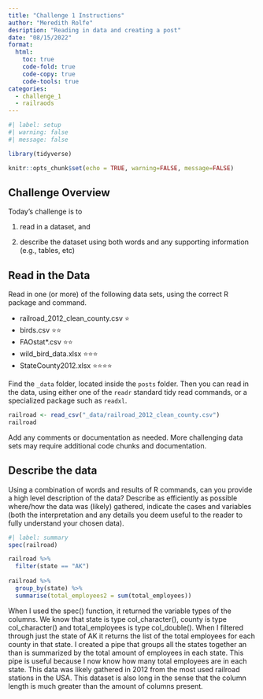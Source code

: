 ```yaml
---
title: "Challenge 1 Instructions"
author: "Meredith Rolfe"
desription: "Reading in data and creating a post"
date: "08/15/2022"
format:
  html:
    toc: true
    code-fold: true
    code-copy: true
    code-tools: true
categories:
  - challenge_1
  - railraods
---
```


```r
#| label: setup
#| warning: false
#| message: false

library(tidyverse)

knitr::opts_chunk$set(echo = TRUE, warning=FALSE, message=FALSE)
```

## Challenge Overview

Today's challenge is to

1)  read in a dataset, and

2)  describe the dataset using both words and any supporting information (e.g., tables, etc)

## Read in the Data

Read in one (or more) of the following data sets, using the correct R package and command.

-   railroad_2012_clean_county.csv ⭐
-   birds.csv ⭐⭐
-   FAOstat\*.csv ⭐⭐
-   wild_bird_data.xlsx ⭐⭐⭐
-   StateCounty2012.xlsx ⭐⭐⭐⭐

Find the `_data` folder, located inside the `posts` folder. Then you can read in the data, using either one of the `readr` standard tidy read commands, or a specialized package such as `readxl`.

```r
railroad <- read_csv("_data/railroad_2012_clean_county.csv")
railroad
```

Add any comments or documentation as needed. More challenging data sets may require additional code chunks and documentation.

## Describe the data

Using a combination of words and results of R commands, can you provide a high level description of the data? Describe as efficiently as possible where/how the data was (likely) gathered, indicate the cases and variables (both the interpretation and any details you deem useful to the reader to fully understand your chosen data).

```r
#| label: summary
spec(railroad)

railroad %>%
  filter(state == "AK")
    
railroad %>%
  group_by(state) %>%
  summarise(total_employees2 = sum(total_employees))

```


When I used the spec() function, it returned the variable types of the columns. We know that state is type col_character(), county is type col_character() and total_employees is type col_double(). When I filtered through just the state of AK it returns the list of the total employees for each county in that state. I created a pipe that groups all the states together an than is summarized by the total amount of employees in each state. This pipe is useful because I now know how many total employees are in each state. This data was likely gathered in 2012 from the most used railroad stations in the USA. This dataset is also long in the sense that the column length is much greater than the amount of columns present.
